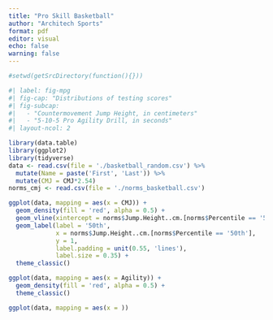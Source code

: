 ```yaml
---
title: "Pro Skill Basketball"
author: "Architech Sports"
format: pdf
editor: visual
echo: false
warning: false
---
```


```r
#setwd(getSrcDirectory(function(){}))
```

```r
#| label: fig-mpg
#| fig-cap: "Distributions of testing scores"
#| fig-subcap:
#|   - "Countermovement Jump Height, in centimeters"
#|   - "5-10-5 Pro Agility Drill, in seconds"
#| layout-ncol: 2

library(data.table)
library(ggplot2)
library(tidyverse)
data <- read.csv(file = './basketball_random.csv') %>%
  mutate(Name = paste('First', 'Last')) %>%
  mutate(CMJ = CMJ*2.54)
norms_cmj <- read.csv(file = './norms_basketball.csv')

ggplot(data, mapping = aes(x = CMJ)) +
  geom_density(fill = 'red', alpha = 0.5) +
  geom_vline(xintercept = norms$Jump.Height..cm.[norms$Percentile == '50th']) +
  geom_label(label = '50th', 
             x = norms$Jump.Height..cm.[norms$Percentile == '50th'], 
             y = 1,
             label.padding = unit(0.55, 'lines'),
             label.size = 0.35) +
  theme_classic()

ggplot(data, mapping = aes(x = Agility)) +
  geom_density(fill = 'red', alpha = 0.5) +
  theme_classic()

ggplot(data, mapping = aes(x = ))
```
